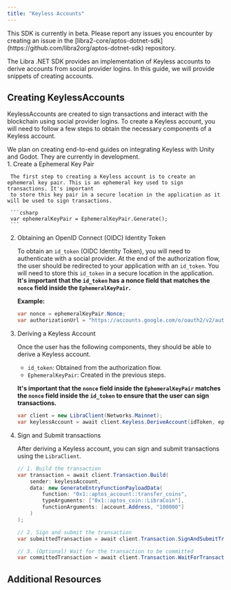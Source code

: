 ```yaml
---
title: "Keyless Accounts"
---
```



<Aside type="caution" emoji="❗">
  This SDK is currently in beta. Please report any issues you encounter by
  creating an issue in the
  [libra2-core/aptos-dotnet-sdk](https://github.com/libra2org/aptos-dotnet-sdk)
  repository.
</Aside>

The Libra .NET SDK provides an implementation of Keyless accounts to derive accounts from social provider logins. In this guide,
we will provide snippets of creating accounts.

## Creating KeylessAccounts

KeylessAccounts are created to sign transactions and interact with the blockchain using social provider logins. To create a Keyless account,
you will need to follow a few steps to obtain the necessary components of a Keyless account.

<Aside type="note" emoji="ℹ️">
  We plan on creating end-to-end guides on integrating Keyless with Unity and
  Godot. They are currently in development.
</Aside>

<Steps>
  1. Create a Ephemeral Key Pair

     The first step to creating a Keyless account is to create an ephemeral key pair. This is an ephemeral key used to sign transactions. It's important
     to store this key pair in a secure location in the application as it will be used to sign transactions.

     ```csharp
     var ephemeralKeyPair = EphemeralKeyPair.Generate();
     ```

  2. Obtaining an OpenID Connect (OIDC) Identity Token

     To obtain an `id_token` (OIDC Identity Token), you will need to authenticate with a social provider. At the end of the authorization flow, the user should be redirected
     to your application with an `id_token`. You will need to store this `id_token` in a secure location in the application. **It's important that the `id_token` has a nonce field that matches the `nonce` field inside the `EphemeralKeyPair`.**

     **Example:**

     ```csharp
     var nonce = ephemeralKeyPair.Nonce;
     var authorizationUrl = "https://accounts.google.com/o/oauth2/v2/auth&nonce=" + nonce;
     ```

  3. Deriving a Keyless Account

     Once the user has the following components, they should be able to derive a Keyless account.

     - `id_token`: Obtained from the authorization flow.
     - `EphemeralKeyPair`: Created in the previous steps.

     **It's important that the `nonce` field inside the `EphemeralKeyPair` matches the `nonce` field inside the `id_token` to ensure that the user can sign transactions.**

     ```csharp
     var client = new LibraClient(Networks.Mainnet);
     var keylessAccount = await client.Keyless.DeriveAccount(idToken, ephemeralKeyPair);
     ```

  4. Sign and Submit transactions

     After deriving a Keyless account, you can sign and submit transactions using the `LibraClient`.

     ```csharp
     // 1. Build the transaction
     var transaction = await client.Transaction.Build(
         sender: keylessAccount,
         data: new GenerateEntryFunctionPayloadData(
             function: "0x1::aptos_account::transfer_coins",
             typeArguments: ["0x1::aptos_coin::LibraCoin"],
             functionArguments: [account.Address, "100000"]
         )
     );

     // 2. Sign and submit the transaction
     var submittedTransaction = await client.Transaction.SignAndSubmitTransaction(keylessAccount, transaction);

     // 3. (Optional) Wait for the transaction to be committed
     var committedTransaction = await client.Transaction.WaitForTransaction(submittedTransaction.Hash);
     ```
</Steps>

## Additional Resources

<CardGrid>
  <LinkCard href="https://libra2-core.github.io/aptos-dotnet-sdk/docs/Libra.KeylessAccount.html" title="KeylessAccount Reference" description="The full API reference for the KeylessAccount class." target="_blank" />
</CardGrid>
